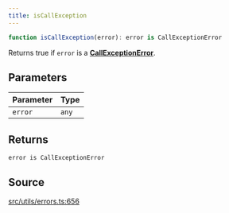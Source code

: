 ```yaml
---
title: isCallException
---
```


```ts
function isCallException(error): error is CallExceptionError
```

Returns true if `error` is a [**CallExceptionError**](/content/interfaces/CallExceptionError).

## Parameters

| Parameter | Type |
| :------ | :------ |
| `error` | `any` |

## Returns

`error is CallExceptionError`

## Source

[src/utils/errors.ts:656](https://github.com/dominant-strategies/quais-6.js/blob/95934f9b18ff90a0666dd9772179b612f2ad5510/src/utils/errors.ts#L656)
